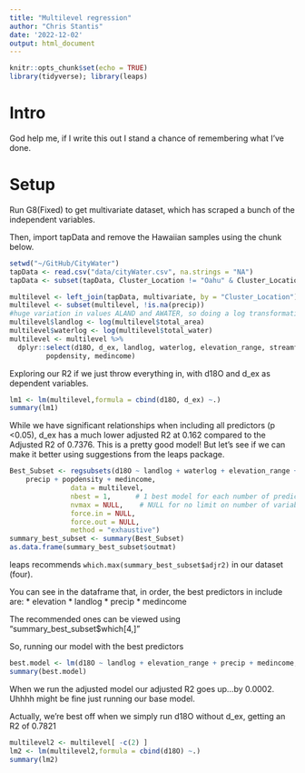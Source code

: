 ```yaml
---
title: "Multilevel regression"
author: "Chris Stantis"
date: '2022-12-02'
output: html_document
---
```


```r
knitr::opts_chunk$set(echo = TRUE)
library(tidyverse); library(leaps)
```

# Intro
God help me, if I write this out I stand a chance of remembering what I've done. 

# Setup
Run G8(Fixed) to get multivariate dataset, which has scraped a bunch of the independent variables. 

Then, import tapData and remove the Hawaiian samples using the chunk below.   
```r
setwd("~/GitHub/CityWater")
tapData <- read.csv("data/cityWater.csv", na.strings = "NA")
tapData <- subset(tapData, Cluster_Location != "Oahu" & Cluster_Location != "Hawaii")

multilevel <- left_join(tapData, multivariate, by = "Cluster_Location")
multilevel <- subset(multilevel, !is.na(precip))
#huge variation in values ALAND and AWATER, so doing a log transformation to normalize the data. 
multilevel$landlog <- log(multilevel$total_area)
multilevel$waterlog <- log(multilevel$total_water)
multilevel <- multilevel %>% 
  dplyr::select(d18O, d_ex, landlog, waterlog, elevation_range, streamflow, precip, 
         popdensity, medincome)
```

Exploring our R2 if we just throw everything in, with d18O and d_ex as dependent variables. 

```r
lm1 <- lm(multilevel,formula = cbind(d18O, d_ex) ~.)
summary(lm1)
```
 While we have significant relationships when including all predictors (p <0.05), d_ex has a much lower adjusted R2 at 0.162 compared to the Adjusted R2 of 0.7376. This is a pretty good model! But let's see if we can make it better using suggestions from the leaps package. 
 
```r
Best_Subset <- regsubsets(d18O ~ landlog + waterlog + elevation_range + streamflow + 
    precip + popdensity + medincome,
               data = multilevel,
               nbest = 1,      # 1 best model for each number of predictors
               nvmax = NULL,    # NULL for no limit on number of variables
               force.in = NULL,
               force.out = NULL,
               method = "exhaustive")
summary_best_subset <- summary(Best_Subset)
as.data.frame(summary_best_subset$outmat)
```
leaps recommends ```which.max(summary_best_subset$adjr2)``` in our dataset (four). 


You can see in the dataframe that, in order, the best predictors in include are:
* elevation
* landlog
* precip
* medincome

The recommended ones can be viewed using "summary_best_subset$which[4,]"

So, running our model with the best predictors
```r
best.model <- lm(d18O ~ landlog + elevation_range + precip + medincome, data = multilevel)
summary(best.model)
```

When we run the adjusted model our adjusted R2 goes up...by 0.0002. Uhhhh might be fine just running our base model. 

Actually, we're best off when we simply run d18O without d_ex, getting an R2 of 0.7821
```r
multilevel2 <- multilevel[ -c(2) ]
lm2 <- lm(multilevel2,formula = cbind(d18O) ~.)
summary(lm2)
```
